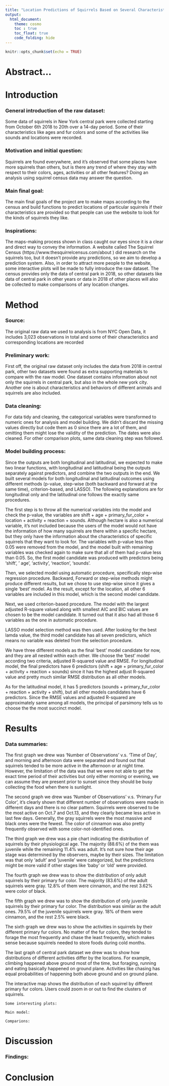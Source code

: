 ```yaml
---
title: "Location Predictions of Squirrels Based on Several Characteristics"
output:
  html_document:
    theme: cosmo
    toc : true
    toc_float: true
    code_folding: hide
---
```


```r
knitr::opts_chunk$set(echo = TRUE)
```


# Abstract...

# Introduction
   
### General introduction of the raw dataset:
Some data of squirrels in New York central park were collected starting from October 6th 2018 to 20th over a 14-day period. Some of their characteristics like ages and fur colors and some of the activities like sounds and locations were recorded. 
      
### Motivation and initial question: 
Squirrels are found everywhere, and it’s observed that some places have more squirrels than others, but is there any trend of where they stay with respect to their colors, ages, activities or all other features? Doing an analysis using squirrel census data may answer the question. 

### Main final goal:
The main final goals of the project are to make maps according to the census and build functions to predict locations of particular squirrels if their characteristics are provided so that people can use the website to look for the kinds of squirrels they like. 

### Inspirations:    
The maps-making process shown in class caught our eyes since it is a clear and direct way to convey the information. A website called The Squirrel Census (https://www.thesquirrelcensus.com/about ) did research on the squirrels too, but it doesn’t provide any predictions, so we aim to develop a prediction system. Also, in order to attract more people to the website, some interactive plots will be made to fully introduce the raw dataset. The census provides only the data of central park in 2018, so other datasets like data of central park in other years or data in 2018 of other places will also be collected to make comparisons of any location changes. 
 
# Method

### Source:
The original raw data we used to analysis is from NYC Open Data, it includes 3,023 observations in total and some of their characteristics and corresponding locations are recorded

### Preliminary work:
First off, the original raw dataset only includes the data from 2018 in central park, other two datasets were found as extra supporting materials to compare with the raw model. One dataset contains information about not only the squirrels in central park, but also in the whole new york city. Another one is about characteristics and behaviors of different animals and squirrels are also included. 

### Data cleaning:
For data tidy and cleaning, the categorical variables were transformed to numeric ones for analysis and model building. We didn't discard the missing values directly but code them as 0 since there are a lot of them, and omitting them might lose the validity of the prediction. The dates were also cleaned. For other comparison plots, same data cleaning step was followed.

### Model building process:
Since the outputs are both longitudinal and latitudinal, we expected to make two linear functions, with longitudinal and latitudinal being the outputs separately against predictors, and combine the two outputs in the end. We built several models for both longitudinal and latitudinal outcomes using different methods (p-value, step-wise (both backward and forward at the same time), criterion-based, and LASSO). The following explanations are for longitudinal only and the latitudinal one follows the exactly same procedures. 

The first step is to throw all the numerical variables into the model and check the p-value, the variables are shift + age + primary_fur_color + location + activity + reaction + sounds. Although hectare is also a numerical variable, it's not included because the users of the model would not have the information of how many squirrels are there within a specific hectare, but they only have the information about the characteristics of specific squirrels that they want to look for. The variables with p-value less than 0.05 were removed from the model, and the model built with remaining variables was checked again to make sure that all of them had p-value less than 0.05. So, the first model candidate was produced with predictors being 'shift', ' age', 'activity', 'reaction', 'sounds'.

Then, we selected model using automatic procedure, specifically step-wise regression procedure. Backward, Forward or step-wise methods might produce different results, but we chose to use step-wise since it gives a single 'best' model. As the result, except for the location, all other 6 variables are included in this model, which is the second model candidate.

Next, we used criterion-based procedure. The model with the largest adjusted R-square valued along with smallest AIC and BIC values are chosen to be the model candidate. It turned out that it also had all those 6 variables as the one in automatic procedure.

LASSO model selection method was then used. After looking for the best lamda value, the third model candidate has all seven predictors, which means no variable was deleted from the selection procedure.

We have three different models as the final 'best' model candidate for now, and they are all nested within each other. We choose the 'best' model according two criteria, adjusted R-squared value and RMSE. For longitudinal model, the final predictors have 6 predictors (shift + age + primary_fur_color + activity + reaction + sounds) since it has the highest adjust R-squared value and pretty much similar RMSE distribution as all other models.

As for the latitudinal model, it has 5 predictors (sounds + primary_fur_color + reaction + activity + shift), but all other models candidates have 6 predictors. Since the RMSE values and adjusted R-squared are approximately same among all models, the principal of parsimony tells us to choose the the most succinct model.


# Results

### Data summaries:
The first graph we drew was 'Number of Observations' v.s. 'Time of Day', and morning and afternoon data were separated and found out that squirrels tended to be more active in the afternoon or at night time. However, the limitation of the data was that we were not able to get the exact time period of their activities but only either morning or evening, we can assume they are present prior to sunset since they should be busy collecting the food when there is sunlight.

The second graph we drew was ‘Number of Observations’ v.s. 'Primary Fur Color', it's clearly shown that different number of observations were made in different days and there is no clear pattern. Squirrels were observed to be the most active on Oct.7 and Oct.13, and they clearly became less active in last few days. Generally, the gray squirrels were the most massive and black ones were the fewest. The color of cinnamon was also pretty frequently observed with some color-not-identified ones.

The third graph we drew was a pie chart indicating the distribution of squirrels by their physiological age. The majority (88.6%) of the them was juvenile while the remaining 11.4% was adult. It's not sure how their age stage was determined by the observers, maybe by their sizes. The limitation was that only 'adult' and 'juvenile' were categorized, but the predictions might be more valid if other stages like 'baby' or 'old' were provided.

The fourth graph we drew was to show the distribution of only adult squirrels by their primary fur color. The majority (83.6%) of the adult squirrels were gray. 12.8% of them were cinnamon, and the rest 3.62% were color of black.

The fifth graph we drew was to show the distribution of only juvenile squirrels by their primary fur color. The distribution was similar as the adult ones. 79.5% of the juvenile squirrels were gray. 18% of them were cinnamon, and the rest 2.5% were black.

The sixth graph we drew was to show the activities in squirrels by their different primary fur colors. No matter of the fur colors, they tended to forage the most frequently and chase the least frequently, which makes sense because squirrels needed to store foods during cold months. 

The last graph of central park dataset we drew was to show how distributions of different activities differ by the locations. For example, climbing happened above ground most of the time, but foraging, running and eating basically happened on ground plane. Activities like chasing has equal probabilities of happening both above ground and on ground plane. 

The interactive map shows the distribution of each squirrel by different primary fur colors. Users could zoom in or out to find the clusters of squirrels.


    Some interesting plots:
    
    Main model:
    
    Comparions:
    
    

# Discussion

### Findings:

# Conclusion

